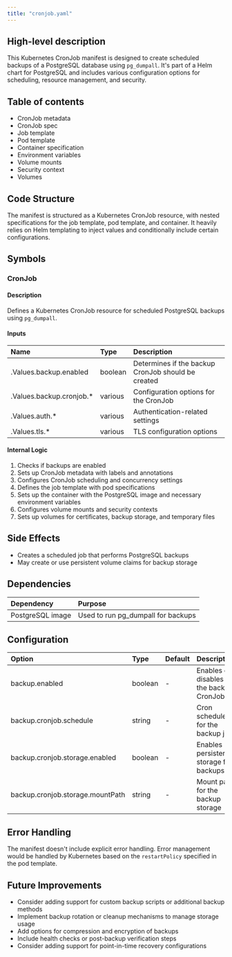 ```yaml
---
title: "cronjob.yaml"
---
```


## High-level description
This Kubernetes CronJob manifest is designed to create scheduled backups of a PostgreSQL database using `pg_dumpall`. It's part of a Helm chart for PostgreSQL and includes various configuration options for scheduling, resource management, and security.

## Table of contents
- CronJob metadata
- CronJob spec
- Job template
- Pod template
- Container specification
- Environment variables
- Volume mounts
- Security context
- Volumes

## Code Structure
The manifest is structured as a Kubernetes CronJob resource, with nested specifications for the job template, pod template, and container. It heavily relies on Helm templating to inject values and conditionally include certain configurations.

## Symbols

### CronJob
#### Description
Defines a Kubernetes CronJob resource for scheduled PostgreSQL backups using `pg_dumpall`.

#### Inputs
| Name | Type | Description |
|:-----|:-----|:------------|
| .Values.backup.enabled | boolean | Determines if the backup CronJob should be created |
| .Values.backup.cronjob.* | various | Configuration options for the CronJob |
| .Values.auth.* | various | Authentication-related settings |
| .Values.tls.* | various | TLS configuration options |

#### Internal Logic
1. Checks if backups are enabled
2. Sets up CronJob metadata with labels and annotations
3. Configures CronJob scheduling and concurrency settings
4. Defines the job template with pod specifications
5. Sets up the container with the PostgreSQL image and necessary environment variables
6. Configures volume mounts and security contexts
7. Sets up volumes for certificates, backup storage, and temporary files

## Side Effects
- Creates a scheduled job that performs PostgreSQL backups
- May create or use persistent volume claims for backup storage

## Dependencies
| Dependency | Purpose |
|:-----------|:--------|
| PostgreSQL image | Used to run pg_dumpall for backups |

## Configuration
| Option | Type | Default | Description |
|:-------|:-----|:--------|:------------|
| backup.enabled | boolean | - | Enables or disables the backup CronJob |
| backup.cronjob.schedule | string | - | Cron schedule for the backup job |
| backup.cronjob.storage.enabled | boolean | - | Enables persistent storage for backups |
| backup.cronjob.storage.mountPath | string | - | Mount path for the backup storage |

## Error Handling
The manifest doesn't include explicit error handling. Error management would be handled by Kubernetes based on the `restartPolicy` specified in the pod template.

## Future Improvements
- Consider adding support for custom backup scripts or additional backup methods
- Implement backup rotation or cleanup mechanisms to manage storage usage
- Add options for compression and encryption of backups
- Include health checks or post-backup verification steps
- Consider adding support for point-in-time recovery configurations